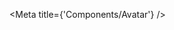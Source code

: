 
<Meta title={'Components/Avatar'} />

<ArgsTable of={Avatar} exclude={[...DEFAULT_ARGUMENT_STABLE_EXCLUSION]} />

<Canvas hidden>
    <Story
        name="user"
        args={{
            size: DEFAULT_AVATAR_SIZE,
            image: 'https://picsum.photos/200/300?random=1',
            name: 'homer.simpson',
        }}
        argTypes={Utils.hideStyledComponentProperties({
            size: {
                options: AVATAR_SIZES,
                control: {
                    type: 'select',
                    labels: {
                        xxs: 'xx-small',
                        xs: 'x-small',
                        sm: 'small',
                        md: 'medium',
                        lg: 'large',
                        xl: 'x-large',
                        xxl: 'xx-large',
                    },
                },
            },
        })}
    >
        {(args) => <Avatar {...args} />}
    </Story>
    <Story
        name="user fallback"
        args={{
            size: DEFAULT_AVATAR_SIZE,
            name: 'homer.simpson',
        }}
        argTypes={Utils.hideStyledComponentProperties({
            size: {
                options: AVATAR_SIZES,
                control: {
                    type: 'select',
                    labels: {
                        xxs: 'xx-small',
                        xs: 'x-small',
                        sm: 'small',
                        md: 'medium',
                        lg: 'large',
                        xl: 'x-large',
                        xxl: 'xx-large',
                    },
                },
            },
        })}
    >
        {(args) => <Avatar {...args} />}
    </Story>
    <Story
        name="user with status"
        args={{
            size: DEFAULT_AVATAR_SIZE,
            status: 'online',
            image: 'https://picsum.photos/200/300?random=1',
            name: 'homer.simpson',
        }}
        argTypes={Utils.hideStyledComponentProperties({
            size: {
                options: AVATAR_SIZES,
                control: {
                    type: 'select',
                    labels: {
                        xxs: 'xx-small',
                        xs: 'x-small',
                        sm: 'small',
                        md: 'medium',
                        lg: 'large',
                        xl: 'x-large',
                        xxl: 'xx-large',
                    },
                },
            },
            status: {
                options: STATUSBADGE_STATUSES,
                control: {
                    type: 'select',
                    labels: {
                        online: 'online',
                        away: 'away',
                        dnd: 'do not disturb',
                        offline: 'offline',
                    },
                },
            },
        })}
    >
        {(args) => <Avatar {...args} />}
    </Story>
    <Story
        name="user fallback with status"
        args={{
            size: DEFAULT_AVATAR_SIZE,
            status: 'online',
            name: 'homer.simpson',
        }}
        argTypes={Utils.hideStyledComponentProperties({
            size: {
                options: AVATAR_SIZES,
                control: {
                    type: 'select',
                    labels: {
                        xxs: 'xx-small',
                        xs: 'x-small',
                        sm: 'small',
                        md: 'medium',
                        lg: 'large',
                        xl: 'x-large',
                        xxl: 'xx-large',
                    },
                },
            },
            status: {
                options: STATUSBADGE_STATUSES,
                control: {
                    type: 'select',
                    labels: {
                        online: 'online',
                        away: 'away',
                        dnd: 'do not disturb',
                        offline: 'offline',
                    },
                },
            },
        })}
    >
        {(args) => <Avatar {...args} />}
    </Story>
    <Story
        name="team"
        args={{
            isTeam: true,
            size: DEFAULT_AVATAR_SIZE,
            image: 'https://picsum.photos/200/300?random=1',
            name: 'homer.simpson',
        }}
        argTypes={Utils.hideStyledComponentProperties({
            size: {
                options: AVATAR_SIZES,
                control: {
                    type: 'select',
                    labels: {
                        xxs: 'xx-small',
                        xs: 'x-small',
                        sm: 'small',
                        md: 'medium',
                        lg: 'large',
                        xl: 'x-large',
                        xxl: 'xx-large',
                    },
                },
            },
        })}
    >
        {(args) => <Avatar {...args} />}
    </Story>
    <Story
        name="team with mentions"
        args={{
            isTeam: true,
            mentionCount: false,
            size: DEFAULT_AVATAR_SIZE,
            image: 'https://picsum.photos/200/300?random=1',
            name: 'homer.simpson',
        }}
        argTypes={Utils.hideStyledComponentProperties({
            size: {
                options: AVATAR_SIZES,
                control: {
                    type: 'select',
                    labels: {
                        xxs: 'xx-small',
                        xs: 'x-small',
                        sm: 'small',
                        md: 'medium',
                        lg: 'large',
                        xl: 'x-large',
                        xxl: 'xx-large',
                    },
                },
            },
            mentionCount: {
                control: {
                    type: 'range',
                    min: 0,
                    max: 100,
                    step: 1,
                },
            },
        })}
    >
        {(args) => <Avatar {...args} />}
    </Story>
</Canvas>
